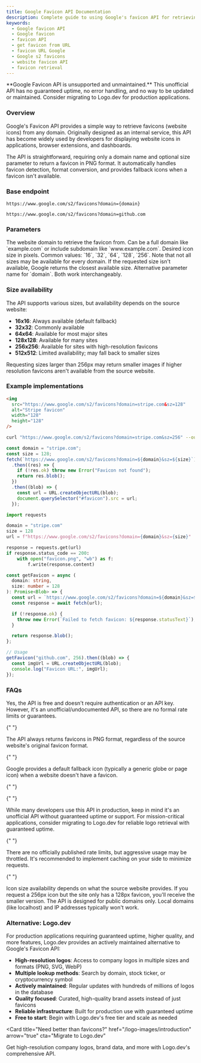 ```yaml
---
title: Google Favicon API Documentation
description: Complete guide to using Google's favicon API for retrieving website favicons and icons with size customization options.
keywords:
  - Google favicon API
  - Google favicon
  - favicon API
  - get favicon from URL
  - favicon URL Google
  - Google s2 favicons
  - website favicon API
  - favicon retrieval
---
```


<Warning>
  **Google Favicon API is unsupported and unmaintained.** This unofficial API
  has no guaranteed uptime, no error handling, and no way to be updated or
  maintained. Consider migrating to Logo.dev for production applications.
</Warning>

### Overview

Google's Favicon API provides a simple way to retrieve favicons (website icons) from any domain. Originally designed as an internal service, this API has become widely used by developers for displaying website icons in applications, browser extensions, and dashboards.

The API is straightforward, requiring only a domain name and optional size parameter to return a favicon in PNG format. It automatically handles favicon detection, format conversion, and provides fallback icons when a favicon isn't available.

### Base endpoint

```text Base URL Structure
https://www.google.com/s2/favicons?domain={domain}
```

```text Example Request
https://www.google.com/s2/favicons?domain=github.com
```

### Parameters

<ParamField query="domain" type="string" required>
  The website domain to retrieve the favicon from. Can be a full domain like
  `example.com` or include subdomain like `www.example.com`.
</ParamField>

<ParamField query="sz" type="number" default="16">
  Desired icon size in pixels. Common values: `16`, `32`, `64`, `128`, `256`.
  Note that not all sizes may be available for every domain. If the requested
  size isn't available, Google returns the closest available size.
</ParamField>

<ParamField query="domain_url" type="string">
  Alternative parameter name for `domain`. Both work interchangeably.
</ParamField>

### Size availability

The API supports various sizes, but availability depends on the source website:

- **16x16**: Always available (default fallback)
- **32x32**: Commonly available
- **64x64**: Available for most major sites
- **128x128**: Available for many sites
- **256x256**: Available for sites with high-resolution favicons
- **512x512**: Limited availability; may fall back to smaller sizes

<Note>
  Requesting sizes larger than 256px may return smaller images if higher
  resolution favicons aren't available from the source website.
</Note>

### Example implementations

<CodeGroup>

```html HTML
<img
  src="https://www.google.com/s2/favicons?domain=stripe.com&sz=128"
  alt="Stripe favicon"
  width="128"
  height="128"
/>
```

```bash cURL
curl "https://www.google.com/s2/favicons?domain=stripe.com&sz=256" --output stripe-favicon.png
```

```javascript JavaScript (fetch)
const domain = "stripe.com";
const size = 128;
fetch(`https://www.google.com/s2/favicons?domain=${domain}&sz=${size}`)
  .then((res) => {
    if (!res.ok) throw new Error("Favicon not found");
    return res.blob();
  })
  .then((blob) => {
    const url = URL.createObjectURL(blob);
    document.querySelector("#favicon").src = url;
  });
```

```python Python
import requests

domain = "stripe.com"
size = 128
url = f"https://www.google.com/s2/favicons?domain={domain}&sz={size}"

response = requests.get(url)
if response.status_code == 200:
    with open("favicon.png", "wb") as f:
        f.write(response.content)
```

```typescript TypeScript
const getFavicon = async (
  domain: string,
  size: number = 128
): Promise<Blob> => {
  const url = `https://www.google.com/s2/favicons?domain=${domain}&sz=${size}`;
  const response = await fetch(url);

  if (!response.ok) {
    throw new Error(`Failed to fetch favicon: ${response.statusText}`);
  }

  return response.blob();
};

// Usage
getFavicon("github.com", 256).then((blob) => {
  const imgUrl = URL.createObjectURL(blob);
  console.log("Favicon URL:", imgUrl);
});
```

</CodeGroup>

### FAQs

<AccordionGroup>
  <Accordion title="Is the Google Favicon API free to use?">
    Yes, the API is free and doesn't require authentication or an API key. However, it's an unofficial/undocumented API, so there are no formal rate limits or guarantees.
  </Accordion>

{" "}

<Accordion title="What format are the favicons returned in?">
  The API always returns favicons in PNG format, regardless of the source
  website's original favicon format.
</Accordion>

{" "}

<Accordion title="What happens if a website doesn't have a favicon?">
  Google provides a default fallback icon (typically a generic globe or page
  icon) when a website doesn't have a favicon.
</Accordion>

{" "}

{" "}

<Accordion title="Can I use this API in production applications?">
  While many developers use this API in production, keep in mind it's an
  unofficial API without guaranteed uptime or support. For mission-critical
  applications, consider migrating to Logo.dev for reliable logo retrieval with
  guaranteed uptime.
</Accordion>

{" "}

<Accordion title="Are there rate limits?">
  There are no officially published rate limits, but aggressive usage may be
  throttled. It's recommended to implement caching on your side to minimize
  requests.
</Accordion>

{" "}

<Accordion title="Why does the same domain sometimes return different sized icons?">
  Icon size availability depends on what the source website provides. If you
  request a 256px icon but the site only has a 128px favicon, you'll receive the
  smaller version.
</Accordion>

  <Accordion title="Can I get favicons from local domains or IP addresses?">
    The API is designed for public domains only. Local domains (like localhost) and IP addresses typically won't work.
  </Accordion>
</AccordionGroup>

### Alternative: Logo.dev

For production applications requiring guaranteed uptime, higher quality, and more features, Logo.dev provides an actively maintained alternative to Google's Favicon API:

- **High-resolution logos**: Access to company logos in multiple sizes and formats (PNG, SVG, WebP)
- **Multiple lookup methods**: Search by domain, stock ticker, or cryptocurrency symbol
- **Actively maintained**: Regular updates with hundreds of millions of logos in the database
- **Quality focused**: Curated, high-quality brand assets instead of just favicons
- **Reliable infrastructure**: Built for production use with guaranteed uptime
- **Free to start**: Begin with Logo.dev's free tier and scale as needed

<Card
  title="Need better than favicons?"
  href="/logo-images/introduction"
  arrow="true"
  cta="Migrate to Logo.dev"
>
  Get high-resolution company logos, brand data, and more with Logo.dev's
  comprehensive API.
</Card>
